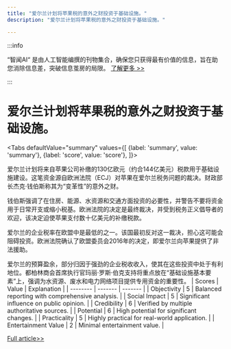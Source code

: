 ```yaml
---
title: "爱尔兰计划将苹果税的意外之财投资于基础设施。"
description: "爱尔兰计划将苹果税的意外之财投资于基础设施。"

---
```



:::info

“智闻AI“ 是由人工智能编撰的刊物集合，确保您只获得最有价值的信息，旨在助您消除信息差，突破信息茧房的局限。  [了解更多 >>](/)

:::

# 爱尔兰计划将苹果税的意外之财投资于基础设施。


<Tabs
	defaultValue="summary"
	values={[
	{label: 'summary', value: 'summary'},
	{label: 'score', value: 'score'},
]}>
<TabItem value="summary">


爱尔兰计划将来自苹果公司补缴的130亿欧元（约合144亿美元）税款用于基础设施建设。这笔资金源自欧洲法院（ECJ）对苹果在爱尔兰税务问题的裁决。财政部长杰克·钱伯斯称其为“变革性”的意外之财。

钱伯斯强调了在住房、能源、水资源和交通方面投资的必要性，并警告不要将资金用于日常开支或缩小税基。欧洲法院的决定是最终裁决，并受到税务正义倡导者的欢迎，该决定迫使苹果支付数十亿美元的补缴税款。

爱尔兰的企业税率在欧盟中是最低的之一。该国最初反对这一裁决，担心这可能会阻碍投资。欧洲法院确认了欧盟委员会2016年的决定，即爱尔兰向苹果提供了非法援助。

爱尔兰的预算盈余，部分归因于强劲的企业税收收入，使其在这些投资中处于有利地位。都柏林商会首席执行官玛丽·罗斯·伯克支持将重点放在“基础设施基本要素”上，强调为水资源、废水和电力网络项目提供专用资金的重要性。
</TabItem>
<TabItem value="score">
	| Scores     | Value   | Explanation |
	| -------- | ------- | ------- |
	| Objectivity  | 5    | Balanced reporting with comprehensive analysis.    |
	| Social Impact | 5     | Significant influence on public opinion.    |
	| Credibility    | 6    | Verified by multiple authoritative sources.    |
	| Potential    | 6    | High potential for significant changes.    |
	| Practicality    | 5    | Highly practical for real-world application.    |
	| Entertainment Value    | 2    | Minimal entertainment value.    |
</TabItem>
</Tabs>

[Full article>>](https://www.cnbc.com/2024/10/02/ireland-reveals-how-it-plans-to-spend-its-14-billion-apple-windfall.html)
